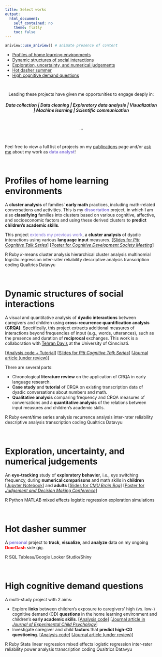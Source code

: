 ```yaml
---
title: Select works
output:  
  html_document:  
    self_contained: no  
    theme: flatly
    toc: false
---
```


<!-- IDEAS? Include some visual of a research timeline here (for how academic research has evolved) -->
<!-- Definitely need to add VISUALS like a screenshot of the posters and stuff... maybe put these in boxes? Need to figure out how to make columns... -->

```r
aniview::use_aniview() # animate presence of content
```

<!-- for accessing the link icons --> 
<script src="https://kit.fontawesome.com/455169677b.js" crossorigin="anonymous"></script> 


::: {.aniview data-av-animation="fadeInUp"}

* [Profiles of home learning environments](#profiles-of-home-learning-environments)
* [Dynamic structures of social interactions](#dynamic-structures-of-social-interactions)
* [Exploration, uncertainty, and numerical judgements](#exploration-uncertainty-and-numerical-judgements)
* [Hot dasher summer](#hot-dasher-summer)
* [High cognitive demand questions](#high-cognitive-demand-questions)


<br>


<center>
Leading these projects have given me opportunities to engage deeply in:

<h5>**Data collection** | **Data cleaning** | **Exploratory data analysis** | **Visualization** | **Machine learning** | **Scientific communication**</h5>
</center>

<br>
<center>...</center>
<br>

Feel free to view a full list of projects on my <a href=publications.html>publications</a> page and/or <a href="mailto:shirleyduong5@gmail.com">ask me</a> about my work as <font color="#8c7edc">**data analyst**</font>!


<br>


# Profiles of home learning environments 

A **cluster analysis** of families' **early math** practices, including math-related conversations and activities. This is my <font color="#8c7edc">**dissertation**</font> project, in which I am also **classifying** families into clusters based on various cognitive, affective, and socioeconomic factors and using these derived clusters to **predict children's academic skills**. 

This project <font color="#8c7edc">extends my previous work</font>, a **cluster analysis** of dyadic interactions using various **language input** measures. [<a href="Duong_CogTalk_Nov21_NumberClusters_Slides.pdf">Slides for <i>Pitt Cognitive Talk Series</i></a>] [<a href="DuongEtAl-2022_CDS.pdf">Poster for <i>Cognitive Development Society Meeting</i></a>]

<span class="badge bg-primary">R</span> <span class="badge bg-primary">Ruby</span> <span class="badge bg-success"><i>k</i>-means cluster analysis</span> <span class="badge bg-success">hierarchical cluster analysis</span> <span class="badge bg-success">multinomial logistic regression</span> <span class="badge bg-success">inter-rater reliability</span> <span class="badge bg-success">descriptive analysis</span> <span class="badge bg-success">transcription coding</span> <span class="badge bg-secondary">Qualtrics</span> <span class="badge bg-secondary">Datavyu</span> 

<br>


# Dynamic structures of social interactions

A visual and quantitative analysis of **dyadic interactions** between caregivers and children using **cross-recurrence quantification analysis (CRQA)**. Specifically, this project extracts additional measures of interactions beyond frequencies of input (e.g., words, utterances), such as the presence and duration of **reciprocal** exchanges. This work is a collaboration with <a href="https://researchdirectory.uc.edu/p/davtj">Tehran Davis</a> at the University of Cinncinati.  

[<a href="https://github.com/s-duong/crqa-number-talk">Analysis code + Tutorial</a>] [<a href="Duong_CogTalk_Nov22_CRQA_Slides.pdf">Slides for <i>Pitt Cognitive Talk Series</i></a>] [<a href="">Journal article (under review)</a>]

There are several parts:

- Chronological **literature review** on the application of CRQA in early language research.
- **Case study** and **tutorial** of CRQA on existing transcription data of dyadic conversations about numbers and math.
- **Qualitative analysis** comparing frequency and CRQA measures of conversations and a **quantitative analysis** of the relations between input measures and children's academic skills. 

<span class="badge bg-primary">R</span> <span class="badge bg-primary">Ruby</span> <span class="badge bg-success">event/time series analysis</span> <span class="badge bg-success">recurrence analysis</span> <span class="badge bg-success">inter-rater reliability</span> <span class="badge bg-success">descriptive analysis</span> <span class="badge bg-success">transcription coding</span> <span class="badge bg-secondary">Qualtrics</span> <span class="badge bg-secondary">Datavyu</span> 


<br>


# Exploration, uncertainty, and numerical judgements

An **eye-tracking** study of **exploratory behavior**, i.e., eye switching frequency, during **numerical comparisons** and math skills in **children** [<a href="https://github.com/s-duong/exploration-eyetracking-ans/blob/main/Final_Project_Duong.ipynb">Jupyter Notebook</a>] and **adults** [<a href="Duong_Fall2020_CMU_BrainBag.pdf">Slides for <i>CMU Brain Bag</i></a>] [<a href="DuongLibertus-2020_JDM.pdf">Poster for <i>Judgement and Decision Making Conference</i></a>]

<span class="badge bg-primary">R</span> <span class="badge bg-primary">Python</span> <span class="badge bg-primary">MATLAB</span> <span class="badge bg-success">mixed effects logistic regression</span> <span class="badge bg-success">exploration simulations</span>


<br>


# Hot dasher summer

A <font color="#8c7edc">**personal**</font> project to **track**, **visualize**, and **analyze** data on my ongoing <font color="red">**DoorDash**</font> side gig.

<span class="badge bg-primary">R</span> <span class="badge bg-primary">SQL</span> <span class="badge bg-secondary">Tableau/Google Looker Studio/Shiny</span> 

<br>



# High cognitive demand questions

A multi-study project with 2 aims: 

- Explore **links** between children's exposure to caregivers' high (vs. low-) cognitive demand (CD) **questions** in the home learning environment and children's **early academic skills**. [<a href="">Analysis code</a>] [<a href="DuongEtAl-2021_JECP.pdf">Journal article in <i>Journal of Experimental Child Psychology</i></a>] 
- Investigate caregiver and child **factors** that **predict high-CD questioning**. [<a href="">Analysis code</a>] [<a href="">Journal article (under review)</a>]

<span class="badge bg-primary">R</span> <span class="badge bg-primary">Ruby</span> <span class="badge bg-primary">Stata</span> <span class="badge bg-success">linear regression</span> <span class="badge bg-success">mixed effects logistic regression</span> <span class="badge bg-success">inter-rater reliability</span> <span class="badge bg-success">power analysis</span> <span class="badge bg-success">transcription coding</span> <span class="badge bg-secondary">Qualtrics</span> <span class="badge bg-secondary">Datavyu</span> 


<br>

::: 
